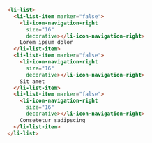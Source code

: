 ```html
<li-list>
  <li-list-item marker="false">
    <li-icon-navigation-right
      size="16"
      decorative></li-icon-navigation-right>
    Lorem ipsum dolor
  </li-list-item>
  <li-list-item marker="false">
    <li-icon-navigation-right
      size="16"
      decorative></li-icon-navigation-right>
    Sit amet
  </li-list-item>
  <li-list-item marker="false">
    <li-icon-navigation-right
      size="16"
      decorative></li-icon-navigation-right>
    Consetetur sadipscing
  </li-list-item>
</li-list>
```
